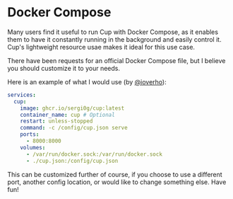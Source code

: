 # Docker Compose

Many users find it useful to run Cup with Docker Compose, as it enables them to have it constantly running in the background and easily control it. Cup's lightweight resource usae makes it ideal for this use case.

There have been requests for an official Docker Compose file, but I believe you should customize it to your needs.

Here is an example of what I would use (by [@ioverho](https://github.com/ioverho)):

```yaml
services:
  cup:
    image: ghcr.io/sergi0g/cup:latest
    container_name: cup # Optional
    restart: unless-stopped
    command: -c /config/cup.json serve
    ports:
      - 8000:8000
    volumes:
      - /var/run/docker.sock:/var/run/docker.sock
      - ./cup.json:/config/cup.json
```

This can be customized further of course, if you choose to use a different port, another config location, or would like to change something else. Have fun!
